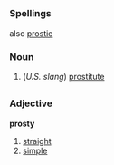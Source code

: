 =={{en}}==
===Spellings===
also [[prostie]]
===Noun===
# (''U.S. slang'') [[prostitute]]
=={{pl}}==
===Adjective===
'''prosty'''
#[[straight]]
#[[simple]]